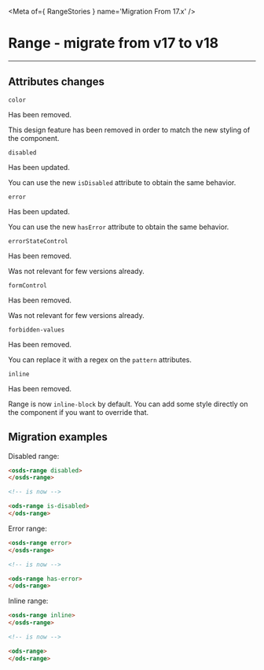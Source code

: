 
<Meta of={ RangeStories } name='Migration From 17.x' />

# Range - migrate from v17 to v18
----

## Attributes changes

`color` <ods-badge size="sm" color="critical" label="Removed"></ods-badge>

Has been removed.

This design feature has been removed in order to match the new styling of the component.

`disabled` <ods-badge size="sm" label="Updated"></ods-badge>

Has been updated.

You can use the new `isDisabled` attribute to obtain the same behavior.

`error` <ods-badge size="sm" label="Updated"></ods-badge>

Has been updated.

You can use the new `hasError` attribute to obtain the same behavior.

`errorStateControl` <ods-badge size="sm" color="critical" label="Removed"></ods-badge>

Has been removed.

Was not relevant for few versions already.

`formControl` <ods-badge size="sm" color="critical" label="Removed"></ods-badge>

Has been removed.

Was not relevant for few versions already.

`forbidden-values` <ods-badge size="sm" color="critical" label="Removed"></ods-badge>

Has been removed.

You can replace it with a regex on the `pattern` attributes.

`inline` <ods-badge size="sm" color="critical" label="Removed"></ods-badge>

Has been removed.

Range is now `inline-block` by default.
You can add some style directly on the component if you want to override that.

## Migration examples

Disabled range:
```html
<osds-range disabled>
</osds-range>

<!-- is now -->

<ods-range is-disabled>
</ods-range>
```

Error range:
```html
<osds-range error>
</osds-range>

<!-- is now -->

<ods-range has-error>
</ods-range>
```

Inline range:
```html
<osds-range inline>
</osds-range>

<!-- is now -->

<ods-range>
</ods-range>
```
